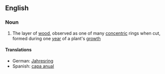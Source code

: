 ==English==

===Noun===
{{en-noun|sg=[[annual]] [[ring]]}}

# The layer of [[wood]], observed as one of many [[concentric]] rings when cut, formed during one [[year]] of a plant's [[growth]]

====Translations====
{{trans-top|layer of wood}}
*German: [[Jahresring]] {{m}}
*Spanish: [[capa anual]] {{f}}
{{trans-mid}}
{{trans-bottom}}